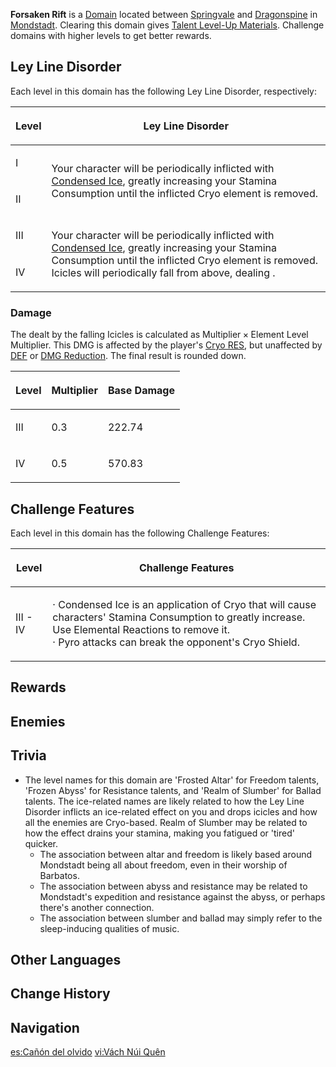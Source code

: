 {{Stub|Verify unlock requirements. It seems users are able to play the Domain at AR25, and probably after completing the Archon Quest ''[[Of the Land Amidst Monoliths]]'' or ''[[Farewell, Archaic Lord]]''. Please check before completing Archon Quests if domain is playable. Otherwise, a notification when domain is unlocked after the quest supposedly shows up too. Screenshots of this would be appreciated but not required.}}
{{Domain Infobox
|image        = Domain Forsaken Rift.png
|type         = Mastery
|description  = It is said in ancient times, people would venture into the valley to seek out the ancient tree on the altar. They would whisper their secrets into the tree hole, relieving themselves of the burden of keeping the secrets to themselves. The Forsaken Rift is filled with long-forgotten secrets.
|region       = Mondstadt
|area         = Windwail Highland
|subarea      = Springvale
|requiredAR   = 27/28/36/45
|recLevel     = 38/54/71/88
|recElements  = Pyro, Electro
}}
'''Forsaken Rift''' is a [[Domain]] located between [[Springvale]] and [[Dragonspine]] in [[Mondstadt]]. Clearing this domain gives [[Talent Level-Up Materials]]. Challenge domains with higher levels to get better rewards.

==Ley Line Disorder==
Each level in this domain has the following Ley Line Disorder, respectively:
{| class="wikitable" style="text-align:center;"
!Level
!Ley Line Disorder
|-
!I
|rowspan=2 |Your character will be periodically inflicted with [[Condensed Ice]], greatly increasing your Stamina Consumption until the inflicted Cryo element is removed.
|-
!II
|-
!III
|rowspan=2 |Your character will be periodically inflicted with [[Condensed Ice]], greatly increasing your Stamina Consumption until the inflicted Cryo element is removed. Icicles will periodically fall from above, dealing {{Color|Cryo DMG}}.
|-
!IV
|}

===Damage===
{{See also|Level Scaling/Reaction#Level Multiplier}}
The {{Color|Cryo DMG}} dealt by the falling Icicles is calculated as <math>\text{Multiplier} \times \text{Element Level Multiplier}</math>. This DMG is affected by the player's [[Cryo RES]], but unaffected by [[DEF]] or [[DMG Reduction]]. The final result is rounded down.

{| class="wikitable" style="text-align: center;"
! Level !! Multiplier !! Base Damage
|-
! III
| 0.3
| 222.74
|-
! IV
| 0.5
| 570.83
|}

==Challenge Features==
Each level in this domain has the following Challenge Features:
{| class="wikitable"
!Level
!Challenge Features
|-
!III - IV
|· Condensed Ice is an application of Cryo that will cause characters' Stamina Consumption to greatly increase. Use Elemental Reactions to remove it.<br />· Pyro attacks can break the opponent's Cryo Shield.
|}

==Rewards==
{{Domain by Weekday
|mon-name = Frosted Altar
|mon-2    = Teachings of Freedom
|mon-3    = Guide to Freedom
|mon-4    = Philosophies of Freedom
|tue-name = Frozen Abyss
|tue-2    = Teachings of Resistance
|tue-3    = Guide to Resistance
|tue-4    = Philosophies of Resistance
|wed-name = Realm of Slumber
|wed-2    = Teachings of Ballad
|wed-3    = Guide to Ballad
|wed-4    = Philosophies of Ballad
}}
{{Domain Levels/Mastery}}

==Enemies==
{{Domain Enemies
|header=Forsaken Rift I
|objective=Defeat 18 opponents within 360 seconds.
|enemies=Cryo Slime*15,Large Cryo Slime*2,Cryo Abyss Mage
}}
{{Domain Enemies
|header=Forsaken Rift II
|objective=Defeat 20 opponents within 360 seconds.
|enemies=Hilichurl Fighter*8,Cryo Slime*8,Large Cryo Slime*2,Cryo Abyss Mage
}}
{{Domain Enemies
|header=Forsaken Rift III
|objective=Defeat 8 opponents within 360 seconds.
|subsubheader1=Wave 1
|enemies1=Cryo Slime*3,Large Cryo Slime*2
|subsubheader2=Wave 2
|enemies2=Large Cryo Slime*2,Cryo Abyss Mage
}}
{{Domain Enemies
|header=Forsaken Rift IV
|objective=Defeat 8 opponents within 480 seconds.
|subsubheader1=Wave 1
|enemies1=Large Cryo Slime*3
|subsubheader2=Wave 2
|enemies2=Large Cryo Slime*2,Cryo Abyss Mage
|subsubheader3=Wave 3
|enemies3=Cryo Abyss Mage*2
}}

==Trivia==
* The level names for this domain are 'Frosted Altar' for Freedom talents, 'Frozen Abyss' for Resistance talents, and 'Realm of Slumber' for Ballad talents. The ice-related names are likely related to how the Ley Line Disorder inflicts an ice-related effect on you and drops icicles and how all the enemies are Cryo-based. Realm of Slumber may be related to how the effect drains your stamina, making you fatigued or 'tired' quicker.
**The association between altar and freedom is likely based around Mondstadt being all about freedom, even in their worship of Barbatos.
**The association between abyss and resistance may be related to Mondstadt's expedition and resistance against the abyss, or perhaps there's another connection.
**The association between slumber and ballad may simply refer to the sleep-inducing qualities of music.

==Other Languages==
{{Other Languages
|en      = Forsaken Rift
|zhs     = 忘却之峡
|zhs_rm  = Wàngquè zhī Xiá
|zht     = 忘卻之峽
|zht_rm  = Wàngquè zhī Xiá
|zh_tl   = Gorge of Forgetting
|ja      = 忘却の峡谷
|ja_rm   = Boukyaku no Kyoukoku
|ja_tl   = Gorge of Forgetting
|ko      = 잊혀진 협곡
|ko_rm   = Ichyeojin Hyeopkkok
|ko_tl   = Forgotten Canyon
|es      = Cañón del Olvido
|es_tl   = Canyon of Oblivion
|fr      = Gorge de l'oubli
|fr_tl   = Gorge of Oblivion
|ru      = Забытый каньон
|ru_tl   = 
|th      = หุบเขาแห่งการลืมเลือน
|th_rm   = 
|th_tl   = Valley of Oblivion
|vi      = Vách Núi Quên
|vi_tl   = 
|de      = Vergessene Schlucht
|de_tl   = Forgotten Gorge
|id      = Forsaken Rift
|pt      = Fenda Abandonada
|pt_tl   = 
}}

==Change History==
{{Change History|1.0}}

==Navigation==
{{Domain Navbox|Permanent}}

[[es:Cañón del olvido]]
[[vi:Vách Núi Quên]]